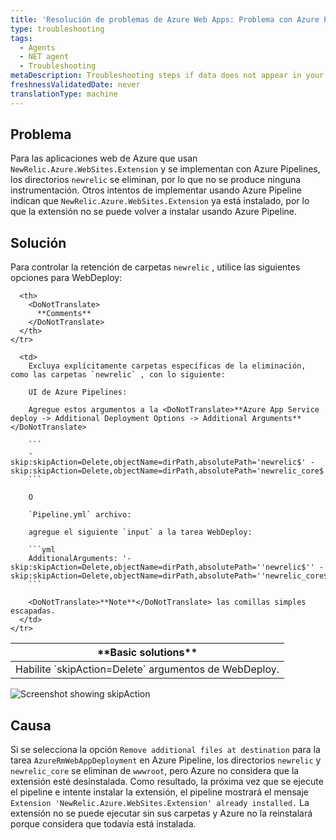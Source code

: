 ```yaml
---
title: 'Resolución de problemas de Azure Web Apps: Problema con Azure Pipelines'
type: troubleshooting
tags:
  - Agents
  - NET agent
  - Troubleshooting
metaDescription: Troubleshooting steps if data does not appear in your app after you installed the New Relic .NET agent.
freshnessValidatedDate: never
translationType: machine
---
```



## Problema

Para las aplicaciones web de Azure que usan `NewRelic.Azure.WebSites.Extension` y se implementan con Azure Pipelines, los directorios `newrelic` se eliminan, por lo que no se produce ninguna instrumentación. Otros intentos de implementar usando Azure Pipeline indican que `NewRelic.Azure.WebSites.Extension` ya está instalado, por lo que la extensión no se puede volver a instalar usando Azure Pipeline.

## Solución

Para controlar la retención de carpetas `newrelic` , utilice las siguientes opciones para WebDeploy:

<table>
  <thead>
    <tr>
      <th>
        <DoNotTranslate>
          **Basic solutions**
        </DoNotTranslate>
      </th>

      <th>
        <DoNotTranslate>
          **Comments**
        </DoNotTranslate>
      </th>
    </tr>
  </thead>

  <tbody>
    <tr>
      <td>
        Habilite `skipAction=Delete` argumentos de WebDeploy.
      </td>

      <td>
        Excluya explícitamente carpetas específicas de la eliminación, como las carpetas `newrelic` , con lo siguiente:

        UI de Azure Pipelines:

        Agregue estos argumentos a la <DoNotTranslate>**Azure App Service deploy -> Additional Deployment Options -> Additional Arguments**</DoNotTranslate>

        ```
        -skip:skipAction=Delete,objectName=dirPath,absolutePath='newrelic$' -skip:skipAction=Delete,objectName=dirPath,absolutePath='newrelic_core$'
        ```

        O

        `Pipeline.yml` archivo:

        agregue el siguiente `input` a la tarea WebDeploy:

        ```yml
        AdditionalArguments: '-skip:skipAction=Delete,objectName=dirPath,absolutePath=''newrelic$'' -skip:skipAction=Delete,objectName=dirPath,absolutePath=''newrelic_core$'''
        ```

        <DoNotTranslate>**Note**</DoNotTranslate> las comillas simples escapadas.
      </td>
    </tr>
  </tbody>
</table>

<img
  title="Screenshot showing skipAction"
  alt="Screenshot showing skipAction"
  src={apmSkipactioninAzurePipeline}
/>

## Causa

Si se selecciona la opción `Remove additional files at destination` para la tarea `AzureRmWebAppDeployment` en Azure Pipeline, los directorios `newrelic` y `newrelic_core` se eliminan de `wwwroot`, pero Azure no considera que la extensión esté desinstalada. Como resultado, la próxima vez que se ejecute el pipeline e intente instalar la extensión, el pipeline mostrará el mensaje `Extension 'NewRelic.Azure.WebSites.Extension' already installed.` La extensión no se puede ejecutar sin sus carpetas y Azure no la reinstalará porque considera que todavía está instalada.